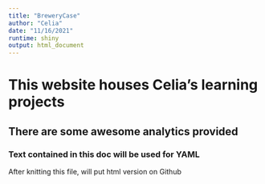 ```yaml
---
title: "BreweryCase"
author: "Celia"
date: "11/16/2021"
runtime: shiny
output: html_document
---
```

# This website houses Celia's learning projects
## There are some awesome analytics provided
### Text contained in this doc will be used for YAML
After knitting this file, will put html version on Github
